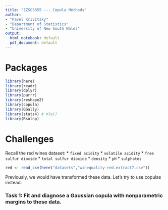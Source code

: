 ```yaml
---
title: "ZZSC5855 --- Copula Methods"
author:
- "Pavel Krivitsky"
- "Department of Statistics"
- "University of New South Wales"
output:
  html_notebook: default
  pdf_document: default
---
```



# Packages
```r
library(here)
library(readr)
library(dplyr)
library(purrr)
library(reshape2)
library(copula)
library(GGally)
library(stats4) # mle()
library(Rsolnp)
```


# Challenges
Recall the red wines dataset:
* `fixed acidity`
* `volatile acidity`
* `free sulfur dioxide`
* `total sulfur dioxide`
* `density`
* `pH`
* `sulphates`

```r
red <- read_csv(here("datasets","winequality-red.extract7.csv"))
```
Previously, we would have transformed these data. Let's try to use copulas instead.

### Task 1: Fit and diagnose a Gaussian copula with nonparametric margins to these data.

